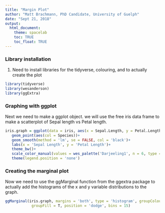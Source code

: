 ```yaml
---
title: "Margin Plot"
author: "Matt Brachmann, PhD Candidate, University of Guelph"
date: "Sept 21, 2018"
output: 
  html_document:
    theme: spacelab
    toc: TRUE
    toc_float: TRUE
---
```

### Library installation
1. Need to install libraries for the tidyverse, colouring, and to actually create
the plot

```r
library(tidyverse)
library(wesanderson)
library(ggExtra)
```



### Graphing with ggplot

Next we need to make a ggplot object. we will use the free iris data frame to make 
a scatterplot of Sepal length vs Petal length. 

```r

iris.graph = ggplot(data = iris, aes(x = Sepal.Length, y = Petal.Length))+
   geom_point(aes(col = Species))+
   geom_smooth(method = 'lm', se = FALSE, col = 'black')+
   labs(x = 'Sepal Length', y = 'Petal Length')+
   theme_bw()+
   scale_color_manual(values = wes_palette('Darjeeling1', n = 6, type ='continuous'))+
   theme(legend.position = 'none')
```

### Creating the marginal plot

Now we need to use the ggMarginal function from the ggextra package to 
actually add the histograms of the x and y variable distributions to the graph. 

```r
ggMarginal(iris.graph, margins = 'both', type = 'histogram', groupColour = T,
            groupFill = T, position = 'dodge', bins = 15)
```
